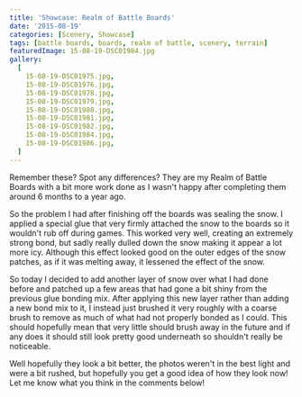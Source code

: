 ```yaml
---
title: 'Showcase: Realm of Battle Boards'
date: '2015-08-19'
categories: [Scenery, Showcase]
tags: [battle boards, boards, realm of battle, scenery, terrain]
featuredImage: 15-08-19-DSC01984.jpg
gallery:
  [
    15-08-19-DSC01975.jpg,
    15-08-19-DSC01976.jpg,
    15-08-19-DSC01978.jpg,
    15-08-19-DSC01979.jpg,
    15-08-19-DSC01980.jpg,
    15-08-19-DSC01981.jpg,
    15-08-19-DSC01982.jpg,
    15-08-19-DSC01984.jpg,
    15-08-19-DSC01986.jpg,
  ]
---
```


Remember these? Spot any differences? They are my Realm of Battle Boards with a bit more work done as I wasn't happy after completing them around 6 months to a year ago.

So the problem I had after finishing off the boards was sealing the snow. I applied a special glue that very firmly attached the snow to the boards so it wouldn't rub off during games. This worked very well, creating an extremely strong bond, but sadly really dulled down the snow making it appear a lot more icy. Although this effect looked good on the outer edges of the snow patches, as if it was melting away, it lessened the effect of the snow.

So today I decided to add another layer of snow over what I had done before and patched up a few areas that had gone a bit shiny from the previous glue bonding mix. After applying this new layer rather than adding a new bond mix to it, I instead just brushed it very roughly with a coarse brush to remove as much of what had not properly bonded as I could. This should hopefully mean that very little should brush away in the future and if any does it should still look pretty good underneath so shouldn't really be noticeable.

Well hopefully they look a bit better, the photos weren't in the best light and were a bit rushed, but hopefully you get a good idea of how they look now! Let me know what you think in the comments below!
